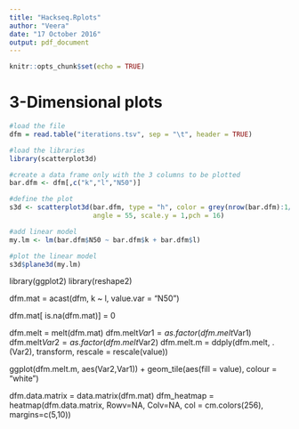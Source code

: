 ```yaml
---
title: "Hackseq.Rplots"
author: "Veera"
date: "17 October 2016"
output: pdf_document
---
```


```r
knitr::opts_chunk$set(echo = TRUE)
```


# 3-Dimensional plots 

```r
#load the file 
dfm = read.table("iterations.tsv", sep = "\t", header = TRUE)

#load the libraries
library(scatterplot3d)

#create a data frame only with the 3 columns to be plotted
bar.dfm <- dfm[,c("k","l","N50")]

#define the plot 
s3d <- scatterplot3d(bar.dfm, type = "h", color = grey(nrow(bar.dfm):1/40), 
                     angle = 55, scale.y = 1,pch = 16)

#add linear model
my.lm <- lm(bar.dfm$N50 ~ bar.dfm$k + bar.dfm$l)

#plot the linear model
s3d$plane3d(my.lm)
```
library(ggplot2)
library(reshape2)

dfm.mat = acast(dfm, k ~ l, value.var = "N50")

dfm.mat[ is.na(dfm.mat)] = 0

dfm.melt = melt(dfm.mat)
dfm.melt$Var1 = as.factor(dfm.melt$Var1)
dfm.melt$Var2 = as.factor(dfm.melt$Var2)
dfm.melt.m = ddply(dfm.melt, .(Var2), transform, rescale = rescale(value))

ggplot(dfm.melt.m, aes(Var2,Var1)) + geom_tile(aes(fill = value), colour = "white")


dfm.data.matrix = data.matrix(dfm.mat)
dfm_heatmap = heatmap(dfm.data.matrix, Rowv=NA, Colv=NA, col = cm.colors(256), margins=c(5,10))
